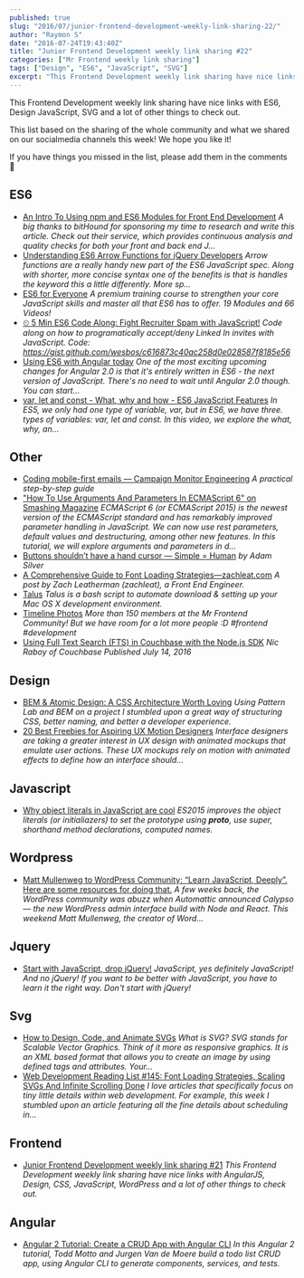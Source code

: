 ```yaml
---
published: true
slug: "2016/07/junior-frontend-development-weekly-link-sharing-22/"
author: "Raymon S"
date: "2016-07-24T19:43:40Z"
title: "Junior Frontend Development weekly link sharing #22"
categories: ["Mr Frontend weekly link sharing"]
tags: ["Design", "ES6", "JavaScript", "SVG"]
excerpt: "This Frontend Development weekly link sharing have nice links with ES6, Design JavaScript, SVG and ..."
---
```


This Frontend Development weekly link sharing have nice links with ES6, Design JavaScript, SVG and a lot of other things to check out.

This list based on the sharing of the whole community and what we shared on our socialmedia channels this week! We hope you like it!

If you have things you missed in the list, please add them in the comments 🙂

## ES6

* [An Intro To Using npm and ES6 Modules for Front End Development](http://buff.ly/2a5PW54 "An Intro To Using npm and ES6 Modules for Front End Development") _A big thanks to bitHound for sponsoring my time to research and write this article. Check out their service, which provides continuous analysis and quality checks for both your front and back end J…_
* [Understanding ES6 Arrow Functions for jQuery Developers](http://buff.ly/2agJFFY "Understanding ES6 Arrow Functions for jQuery Developers") _Arrow functions are a really handy new part of the ES6 JavaScript spec. Along with shorter, more concise syntax one of the benefits is that is handles the keyword this a little differently. More sp…_
* [ES6 for Everyone](http://buff.ly/2awuwMF "ES6 for Everyone") _A premium training course to strengthen your core JavaScript skills and master all that ES6 has to offer. 19 Modules and 66 Videos!_
* [⏲ 5 Min ES6 Code Along: Fight Recruiter Spam with JavaScript!](http://buff.ly/29KoA2a "⏲ 5 Min ES6 Code Along: Fight Recruiter Spam with JavaScript!") _Code along on how to programatically accept/deny Linked In invites with JavaScript. Code: https://gist.github.com/wesbos/c616873c40ac258d0e028587f8185e56_
* [Using ES6 with Angular today](http://buff.ly/29WY484 "Using ES6 with Angular today") _One of the most exciting upcoming changes for Angular 2.0 is that it's entirely written in ES6 - the next version of JavaScript. There's no need to wait until Angular 2.0 though. You can start…_
* [var, let and const - What, why and how - ES6 JavaScript Features](http://buff.ly/29I0PHE "var, let and const - What, why and how - ES6 JavaScript Features") _In ES5, we only had one type of variable, var, but in ES6, we have three. types of variables: var, let and const. In this video, we explore the what, why, an..._

## Other

* [Coding mobile-first emails — Campaign Monitor Engineering](http://buff.ly/2adZz13 "Coding mobile-first emails — Campaign Monitor Engineering") _A practical step-by-step guide_
* ["How To Use Arguments And Parameters In ECMAScript 6" on Smashing Magazine](https://www.smashingmagazine.com/2016/07/how-to-use-arguments-and-parameters-in-ecmascript-6/) _ECMAScript 6 (or ECMAScript 2015) is the newest version of the ECMAScript standard and has remarkably improved parameter handling in JavaScript. We can now use rest parameters, default values and destructuring, among other new features. In this tutorial, we will explore arguments and parameters in d..._
* [Buttons shouldn’t have a hand cursor — Simple = Human](http://buff.ly/29UIQjZ "Buttons shouldn’t have a hand cursor — Simple = Human") _by Adam Silver_
* [A Comprehensive Guide to Font Loading Strategies—zachleat.com](http://buff.ly/29UJe20 "A Comprehensive Guide to Font Loading Strategies—zachleat.com") _A post by Zach Leatherman (zachleat), a Front End Engineer._
* [Talus](http://buff.ly/2a1Hzbf "Talus") _Talus is a bash script to automate download & setting up your Mac OS X development environment._
* [Timeline Photos](https://www.facebook.com/mrfrontendcommunity/photos/a.504099799795899.1073741828.493241460881733/547875288751683/?type=3 "Timeline Photos") _More than 150 members at the Mr Frontend Community! But we have room for a lot more people :D #frontend #development_
* [Using Full Text Search (FTS) in Couchbase with the Node.js SDK](http://buff.ly/29GyXYg "Using Full Text Search (FTS) in Couchbase with the Node.js SDK") _Nic Raboy of Couchbase Published July 14, 2016_

## Design

* [BEM & Atomic Design: A CSS Architecture Worth Loving](http://buff.ly/2a5qJZJ "BEM & Atomic Design: A CSS Architecture Worth Loving") _Using Pattern Lab and BEM on a project I stumbled upon a great way of structuring CSS, better naming, and better a developer experience._
* [20 Best Freebies for Aspiring UX Motion Designers](http://buff.ly/29Puhxz "20 Best Freebies for Aspiring UX Motion Designers") _Interface designers are taking a greater interest in UX design with animated mockups that emulate user actions. These UX mockups rely on motion with animated effects to define how an interface should…_

## Javascript

* [Why object literals in JavaScript are cool](http://buff.ly/2a0hd8K "Why object literals in JavaScript are cool") _ES2015 improves the object literals (or initialiazers) to set the prototype using __proto__, use super, shorthand method declarations, computed names._

## Wordpress

* [Matt Mullenweg to WordPress Community: “Learn JavaScript, Deeply”. Here are some resources for doing that.](http://buff.ly/2aq06f3 "Matt Mullenweg to WordPress Community: “Learn JavaScript, Deeply”. Here are some resources for doing that.") _A few weeks back, the WordPress community was abuzz when Automattic announced Calypso — the new WordPress admin interface build with Node and React. This weekend Matt Mullenweg, the creator of Word…_

## Jquery

* [Start with JavaScript, drop jQuery!](http://buff.ly/29UIVnP "Start with JavaScript, drop jQuery!") _JavaScript, yes definitely JavaScript! And no jQuery! If you want to be better with JavaScript, you have to learn it the right way. Don't start with jQuery!_

## Svg

* [How to Design, Code, and Animate SVGs](http://buff.ly/29Pmuh0 "How to Design, Code, and Animate SVGs") _What is SVG? SVG stands for Scalable Vector Graphics. Think of it more as responsive graphics. It is an XML based format that allows you to create an image by using defined tags and attributes. Your…_
* [Web Development Reading List #145: Font Loading Strategies, Scaling SVGs And Infinite Scrolling Done](http://buff.ly/29Plmdn "Web Development Reading List #145: Font Loading Strategies, Scaling SVGs And Infinite Scrolling Done") _I love articles that specifically focus on tiny little details within web development. For example, this week I stumbled upon an article featuring all the fine details about scheduling in…_

## Frontend

* [Junior Frontend Development weekly link sharing #21](https://mrfrontend.org/2016/07/junior-frontend-development-weekly-link-sharing-21/ "Junior Frontend Development weekly link sharing #21") _This Frontend Development weekly link sharing have nice links with AngularJS, Design, CSS, JavaScript, WordPress and a lot of other things to check out._

## Angular

* [Angular 2 Tutorial: Create a CRUD App with Angular CLI](http://buff.ly/29HCDEQ "Angular 2 Tutorial: Create a CRUD App with Angular CLI") _In this Angular 2 tutorial, Todd Motto and Jurgen Van de Moere build a todo list CRUD app, using Angular CLI to generate components, services, and tests._